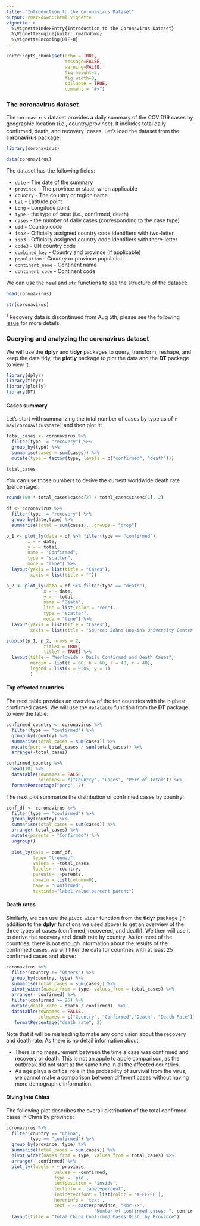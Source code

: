 ```yaml
---
title: "Introduction to the Coronavirus Dataset"
output: rmarkdown::html_vignette
vignette: >
  %\VignetteIndexEntry{Introduction to the Coronavirus Dataset}
  %\VignetteEngine{knitr::rmarkdown}
  %\VignetteEncoding{UTF-8}
---
```



```r
knitr::opts_chunk$set(echo = TRUE, 
                      message=FALSE, 
                      warning=FALSE, 
                      fig.height=5, 
                      fig.width=8,
                      collapse = TRUE,
                      comment = "#>")
```

### The coronavirus dataset

The `coronavirus` dataset provides a daily summary of the COVID19 cases by geographic location (i.e., country/province). It includes total daily confirmed, death, and recovery^1^ cases. Let’s load the dataset from the **coronavirus** package:


```r
library(coronavirus)

data(coronavirus)
```



The dataset has the following fields:

* `date` - The date of the summary
* `province` - The province or state, when applicable
* `country` - The country or region name
* `Lat` - Latitude point
* `Long` - Longitude point
* `type` - the type of case (i.e., confirmed, death)
* `cases` - the number of daily cases (corresponding to the case type)
* `uid` - Country code
* `iso2` - Officially assigned country code identifiers with two-letter
* `iso3` - Officially assigned country code identifiers with there-letter
* `code3` - UN country code
* `combined_key` - Country and province (if applicable)
* `population` - Country or province population
* `continent_name` - Continent name
* `continent_code` - Continent code


We can use the `head` and `str` functions to see the structure of the dataset:

```r
head(coronavirus)

str(coronavirus)
```


^1^ Recovery data is discontinued from Aug 5th, please see the following [issue](https://github.com/RamiKrispin/coronavirus/issues/71) for more details.


### Querying and analyzing the coronavirus dataset

We will use the **dplyr** and **tidyr** packages to query, transform, reshape, and keep the data tidy, the **plotly** package to plot the data and the **DT** package to view it:

```r
library(dplyr)
library(tidyr)
library(plotly)
library(DT)
```

#### Cases summary

Let's start with summarizing the total number of cases by type as of `r max(coronavirus$date)` and then plot it: 

```r
total_cases <- coronavirus %>%
  filter(type != "recovery") %>%
  group_by(type) %>%
  summarise(cases = sum(cases)) %>%
  mutate(type = factor(type, levels = c("confirmed", "death"))) 

total_cases
```



You can use those numbers to derive the current worldwide death rate (percentage):

```r
round(100 * total_cases$cases[2] / total_cases$cases[1], 2)
```

```r
df <- coronavirus %>%
  filter(type != "recovery") %>%
  group_by(date,type) %>%
  summarise(total = sum(cases), .groups = "drop")

p_1 <- plot_ly(data = df %>% filter(type == "confirmed"),
        x = ~ date,
        y = ~ total,
        name = "Confirmed",
        type = "scatter",
        mode = "line") %>%
  layout(yaxis = list(title = "Cases"),
         xaxis = list(title = ""))

p_2 <- plot_ly(data = df %>% filter(type == "death"),
              x = ~ date,
              y = ~ total,
              name = "Death",
              line = list(color = "red"),
              type = "scatter",
              mode = "line") %>%
  layout(yaxis = list(title = "Cases"),
         xaxis = list(title = "Source: Johns Hopkins University Center for Systems Science and Engineering"))

subplot(p_1, p_2, nrows = 2, 
              titleX = TRUE,
              titleY = TRUE) %>%
  layout(title = "Worldwide - Daily Confirmed and Death Cases",
         margin = list(t = 60, b = 60, l = 40, r = 40),
         legend = list(x = 0.05, y = 1)
         )
```



#### Top effected countries

The next table provides an overview of the ten countries with the highest confirmed cases. We will use the `datatable` function from the **DT** package to view the table:


```r
confirmed_country <- coronavirus %>% 
  filter(type == "confirmed") %>%
  group_by(country) %>%
  summarise(total_cases = sum(cases)) %>%
  mutate(perc = total_cases / sum(total_cases)) %>%
  arrange(-total_cases)

confirmed_country %>%
  head(10) %>%
  datatable(rownames = FALSE,
            colnames = c("Country", "Cases", "Perc of Total")) %>%
  formatPercentage("perc", 2)
```


The next plot summarize the distribution of confrimed cases by country:

```r
conf_df <- coronavirus %>% 
  filter(type == "confirmed") %>%
  group_by(country) %>%
  summarise(total_cases = sum(cases)) %>%
  arrange(-total_cases) %>%
  mutate(parents = "Confirmed") %>%
  ungroup() 
  
  plot_ly(data = conf_df,
          type= "treemap",
          values = ~total_cases,
          labels= ~ country,
          parents=  ~parents,
          domain = list(column=0),
          name = "Confirmed",
          textinfo="label+value+percent parent")
```

#### Death rates

Similarly, we can use the `pivot_wider` function from the **tidyr** package (in addition to the **dplyr** functions we used above) to get an overview of the three types of cases (confirmed, recovered, and death). We then will use it to derive the recovery and death rate by country. As for most of the countries, there is not enough information about the results of the confirmed cases, we will filter the data for countries with at least 25 confirmed cases and above:

```r
coronavirus %>% 
  filter(country != "Others") %>%
  group_by(country, type) %>%
  summarise(total_cases = sum(cases)) %>%
  pivot_wider(names_from = type, values_from = total_cases) %>%
  arrange(- confirmed) %>%
  filter(confirmed >= 25) %>%
  mutate(death_rate = death / confirmed)  %>%
  datatable(rownames = FALSE,
            colnames = c("Country", "Confirmed","Death", "Death Rate")) %>%
   formatPercentage("death_rate", 2) 
```

Note that it will be misleading to make any conclusion about the recovery and death rate. As there is no detail information about:

* There is no measurement between the time a case was confirmed and recovery or death. This is not an apple to apple comparison, as the outbreak did not start at the same time in all the affected countries.
* As age plays a critical role in the probability of survival from the virus, we cannot make a comparison between different cases without having more demographic information.

#### Diving into China

The following plot describes the overall distribution of the total confirmed cases in China by province:

```r
coronavirus %>% 
  filter(country == "China",
         type == "confirmed") %>%
  group_by(province, type) %>%
  summarise(total_cases = sum(cases)) %>%  
  pivot_wider(names_from = type, values_from = total_cases) %>%
  arrange(- confirmed) %>%
  plot_ly(labels = ~ province, 
                  values = ~confirmed, 
                  type = 'pie',
                  textposition = 'inside',
                  textinfo = 'label+percent',
                  insidetextfont = list(color = '#FFFFFF'),
                  hoverinfo = 'text',
                  text = ~ paste(province, "<br />",
                                 "Number of confirmed cases: ", confirmed, sep = "")) %>%
  layout(title = "Total China Confirmed Cases Dist. by Province")
```
